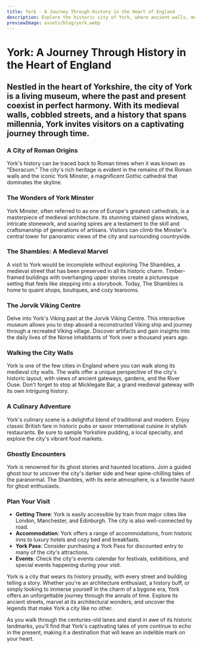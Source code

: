 ```yaml
---
title: York - A Journey Through History in the Heart of England
description: Explore the historic city of York, where ancient walls, medieval streets, and a rich tapestry of stories await.
previewImage: assets/blog/york.webp
---
```


# York: A Journey Through History in the Heart of England

## Nestled in the heart of Yorkshire, the city of York is a living museum, where the past and present coexist in perfect harmony. With its medieval walls, cobbled streets, and a history that spans millennia, York invites visitors on a captivating journey through time.

<Date date="Saturday 9 September 2023"/>
<ArticleHero src="assets/blog/york.webp" alt="York Minster and City Walls"/>

### A City of Roman Origins

York's history can be traced back to Roman times when it was known as "Eboracum." The city's rich heritage is evident in the remains of the Roman walls and the iconic York Minster, a magnificent Gothic cathedral that dominates the skyline.

### The Wonders of York Minster

York Minster, often referred to as one of Europe's greatest cathedrals, is a masterpiece of medieval architecture. Its stunning stained glass windows, intricate stonework, and soaring spires are a testament to the skill and craftsmanship of generations of artisans. Visitors can climb the Minster's central tower for panoramic views of the city and surrounding countryside.

### The Shambles: A Medieval Marvel

A visit to York would be incomplete without exploring The Shambles, a medieval street that has been preserved in all its historic charm. Timber-framed buildings with overhanging upper stories create a picturesque setting that feels like stepping into a storybook. Today, The Shambles is home to quaint shops, boutiques, and cozy tearooms.

### The Jorvik Viking Centre

Delve into York's Viking past at the Jorvik Viking Centre. This interactive museum allows you to step aboard a reconstructed Viking ship and journey through a recreated Viking village. Discover artifacts and gain insights into the daily lives of the Norse inhabitants of York over a thousand years ago.

### Walking the City Walls

York is one of the few cities in England where you can walk along its medieval city walls. The walls offer a unique perspective of the city's historic layout, with views of ancient gateways, gardens, and the River Ouse. Don't forget to stop at Micklegate Bar, a grand medieval gateway with its own intriguing history.

### A Culinary Adventure

York's culinary scene is a delightful blend of traditional and modern. Enjoy classic British fare in historic pubs or savor international cuisine in stylish restaurants. Be sure to sample Yorkshire pudding, a local specialty, and explore the city's vibrant food markets.

### Ghostly Encounters

York is renowned for its ghost stories and haunted locations. Join a guided ghost tour to uncover the city's darker side and hear spine-chilling tales of the paranormal. The Shambles, with its eerie atmosphere, is a favorite haunt for ghost enthusiasts.

### Plan Your Visit

- **Getting There**: York is easily accessible by train from major cities like London, Manchester, and Edinburgh. The city is also well-connected by road.
- **Accommodation**: York offers a range of accommodations, from historic inns to luxury hotels and cozy bed and breakfasts.
- **York Pass**: Consider purchasing a York Pass for discounted entry to many of the city's attractions.
- **Events**: Check the city's events calendar for festivals, exhibitions, and special events happening during your visit.

York is a city that wears its history proudly, with every street and building telling a story. Whether you're an architecture enthusiast, a history buff, or simply looking to immerse yourself in the charm of a bygone era, York offers an unforgettable journey through the annals of time. Explore its ancient streets, marvel at its architectural wonders, and uncover the legends that make York a city like no other.

As you walk through the centuries-old lanes and stand in awe of its historic landmarks, you'll find that York's captivating tales of yore continue to echo in the present, making it a destination that will leave an indelible mark on your heart.
